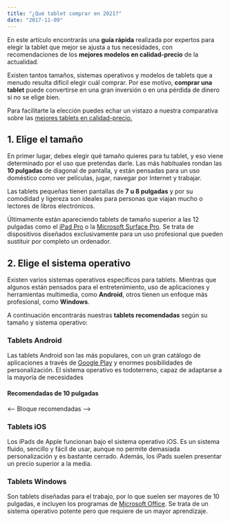 ```yaml
---
title: "¿Qué tablet comprar en 2021?"
date: "2017-11-09"
---
```

En este artículo encontrarás una **guía rápida** realizada por expertos para elegir la tablet que mejor se ajusta a tus necesidades, con recomendaciones de los **mejores modelos en calidad-precio** de la actualidad.

Existen tantos tamaños, sistemas operativos y modelos de tablets que a menudo resulta difícil elegir cuál comprar. Por ese motivo, **comprar una tablet** puede convertirse en una gran inversión o en una pérdida de dinero si no se elige bien.

Para facilitarte la elección puedes echar un vistazo a nuestra comparativa sobre las [mejores tablets en calidad-precio.](https://google.com)

## 1. Elige el tamaño
En primer lugar, debes elegir qué tamaño quieres para tu tablet, y eso viene determinado por el uso que pretendas darle. Las más habituales rondan las **10 pulgadas** de diagonal de pantalla, y están pensadas para un uso doméstico como ver películas, jugar, navegar por Internet y trabajar.

Las tablets pequeñas tienen pantallas de **7 u 8 pulgadas** y por su comodidad y ligereza son ideales para personas que viajan mucho o lectores de libros electrónicos.

Últimamente están apareciendo tablets de tamaño superior a las 12 pulgadas como el [iPad Pro](https://google.com) o la [Microsoft Surface Pro](https://google.com). Se trata de dispositivos diseñados exclusivamente para un uso profesional que pueden sustituir por completo un ordenador.

## 2. Elige el sistema operativo
Existen varios sistemas operativos específicos para tablets. Mientras que algunos están pensados para el entretenimiento, uso de aplicaciones y herramientas multimedia, como **Android**, otros tienen un enfoque más profesional, como **Windows**.

A continuación encontrarás nuestras **tablets recomendadas** según su tamaño y sistema operativo:

### Tablets Android
Las tablets Android son las más populares, con un gran catálogo de aplicaciones a través de [Google Play](https://google.com) y enormes posibilidades de personalización. El sistema operativo es todoterreno, capaz de adaptarse a la mayoría de necesidades

#### Recomendadas de 10 pulgadas
<-- Bloque recomendadas -->

### Tablets iOS
Los iPads de Apple funcionan bajo el sistema operativo iOS. Es un sistema fluido, sencillo y fácil de usar, aunque no permite demasiada personalización y es bastante cerrado. Además, los iPads suelen presentar un precio superior a la media.

### Tablets Windows
Son tablets diseñadas para el trabajo, por lo que suelen ser mayores de 10 pulgadas, e incluyen los programas de [Microsoft Office](https://google.com). Se trata de un sistema operativo potente pero que requiere de un mayor aprendizaje.